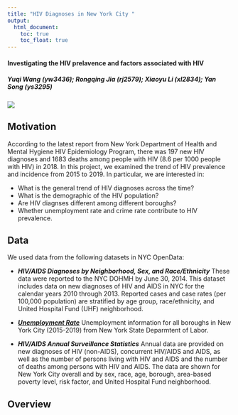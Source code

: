 ```yaml
---
title: "HIV Diagnoses in New York City "
output: 
  html_document:
    toc: true
    toc_float: true
---
```



#### **Investigating the HIV prelavence and factors associated with HIV**
##### Yuqi Wang (yw3436); Rongqing Jia (rj2579); Xiaoyu Li (xl2834); Yan Song (ys3295)

<img src="image/nyc_pic.JPG" style=:width:75%">

## **Motivation**
According to the latest report from New York Department of Health and Mental Hygiene HIV Epidemiology Program, there was 197 new HIV diagnoses and 1683 deaths among people with HIV (8.6 per 1000 people with HIV) in 2018. In this project, we examined the trend of HIV prevalence and incidence from 2015 to 2019. In particular, we are interested in:

* What is the general trend of HIV diagnoses across the time?
* What is the demographic of the HIV population? 
* Are HIV diagnses different among different boroughs? 
* Whether unemployment rate and crime rate contribute to HIV prevalence. 


## **Data**
We used data from the following datasets in NYC OpenData: 

* ***HIV/AIDS Diagnoses by Neighborhood, Sex, and Race/Ethnicity*** These data were reported to the NYC DOHMH by June 30, 2014. This dataset includes data on new diagnoses of HIV and AIDS in NYC for the calendar years 2010 through 2013. Reported cases and case rates (per 100,000 population) are stratified by age group, race/ethnicity, and United Hospital Fund (UHF) neighborhood. 

* [***Unemployment Rate***](http://www.labor.ny.gov/stats/nyc/) Unemployment information for all boroughs in New York City (2015-2019) from New York State Deparmtent of Labor.

* ***HIV/AIDS Annual Surveillance Statistics*** Annual data are provided on new diagnoses of HIV (non-AIDS), concurrent HIV/AIDS and AIDS, as well as the number of persons living with HIV and AIDS and the number of deaths among persons with HIV and AIDS. The data are shown for New York City overall and by sex, race, age, borough, area-based poverty level, risk factor, and United Hospital Fund neighborhood.

## **Overview**









